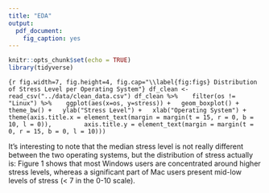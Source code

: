 ```yaml
---
title: "EDA"
output: 
  pdf_document:
    fig_caption: yes
---
```


```r
knitr::opts_chunk$set(echo = TRUE)
library(tidyverse)
```

```{r fig.width=7, fig.height=4, fig.cap="\\label{fig:figs} Distribution of Stress Level per Operating System"}
df_clean <- read_csv("../data/clean_data.csv")
df_clean %>% 
  filter(os != "Linux") %>% 
  ggplot(aes(x=os, y=stress)) +
  geom_boxplot() +
  theme_bw() +
  ylab("Stress Level") +
  xlab("Operating System") +
  theme(axis.title.x = element_text(margin = margin(t = 15, r = 0, b = 10, l = 0)),
        axis.title.y = element_text(margin = margin(t = 0, r = 15, b = 0, l = 10)))
```

It's interesting to note that the median stress level is not really different between the two operating systems, but the distribution of stress actually is: Figure 1 shows that most Windows users are concentrated around higher stress levels, whereas a significant part of Mac users present mid-low levels of stress (< 7 in the 0-10 scale).
